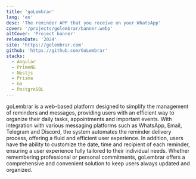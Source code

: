 ```yaml
---
title: 'goLembrar'
lang: 'en'
desc: 'The reminder APP that you receive on your WhatsApp'
cover: '/projects/golembrar/banner.webp'
altCover: 'Project banner'
releaseDate: '2024'
site: 'https://golembrar.com'
github: 'https://github.com/GoLembrar'
stacks:
  - Angular
  - PrimeNG
  - Nestjs
  - Prisma
  - Go
  - PostgreSQL
---
```



goLembrar is a web-based platform designed to simplify the management of reminders and messages, providing users with an efficient way to organize their daily tasks, appointments and important events. With integration with various messaging platforms such as WhatsApp, Email, Telegram and Discord, the system automates the reminder delivery process, offering a fluid and efficient user experience. In addition, users have the ability to customize the date, time and recipient of each reminder, ensuring a user experience fully tailored to their individual needs. Whether remembering professional or personal commitments, goLembrar offers a comprehensive and convenient solution to keep users always updated and organized.
